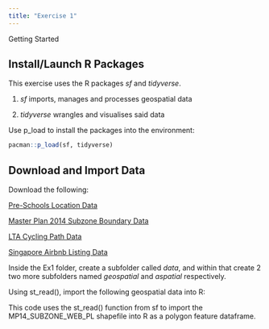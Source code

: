 ```yaml
---
title: "Exercise 1"
---
```


Getting Started

## **Install/Launch R Packages**

This exercise uses the R packages *sf* and *tidyverse*.

1.  *sf* imports, manages and processes geospatial data

2.  *tidyverse* wrangles and visualises said data

Use p_load to install the packages into the environment:

```r
pacman::p_load(sf, tidyverse)

```

## Download and Import Data

Download the following:

[Pre-Schools Location Data](https://beta.data.gov.sg/datasets/d_a72bcd23e208d995f3bd4eececeaca43/view)

[Master Plan 2014 Subzone Boundary Data](https://beta.data.gov.sg/datasets/d_d14da225fccf921049ab64238ff473d9/view)

[LTA Cycling Path Data](https://datamall.lta.gov.sg/content/datamall/en/static-data.html)

[Singapore Airbnb Listing Data](https://data.insideairbnb.com/singapore/sg/singapore/2024-06-29/data/listings.csv.gz)

Inside the Ex1 folder, create a subfolder called *data*, and within that create 2 two more subfolders named *geospatial* and *aspatial* respectively.

Using st_read(), import the following geospatial data into R:


This code uses the st_read() function from sf to import the MP14_SUBZONE_WEB_PL shapefile into R as a polygon feature dataframe.
